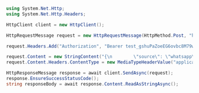 ```csharp
using System.Net.Http;
using System.Net.Http.Headers;

HttpClient client = new HttpClient();

HttpRequestMessage request = new HttpRequestMessage(HttpMethod.Post, "https://api.callbell.eu/v1/contacts");

request.Headers.Add("Authorization", "Bearer test_gshuPaZoeEG6ovbc8M79w0QyM");

request.Content = new StringContent("{\n        \"source\": \"whatsapp\",\n        \"identifier\": \"123456789\",\n        \"name\": \"John Doe\"\n    }");
request.Content.Headers.ContentType = new MediaTypeHeaderValue("application/json");

HttpResponseMessage response = await client.SendAsync(request);
response.EnsureSuccessStatusCode();
string responseBody = await response.Content.ReadAsStringAsync();

```